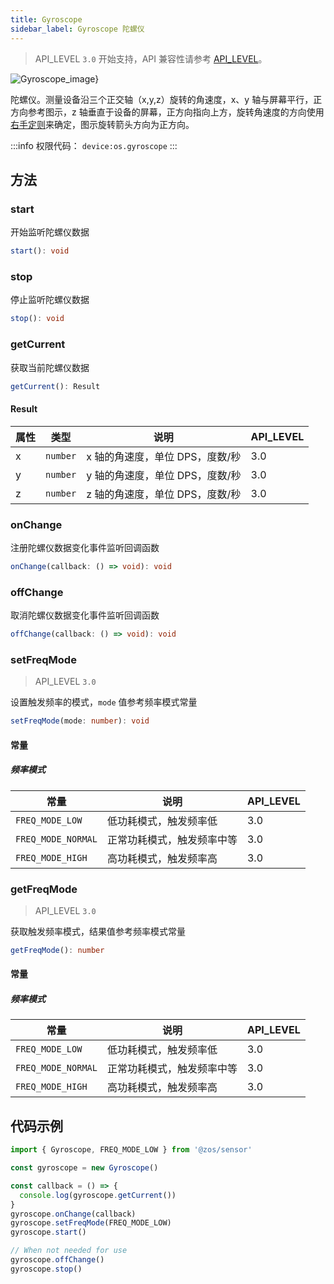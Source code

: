 ```yaml
---
title: Gyroscope
sidebar_label: Gyroscope 陀螺仪
---
```


> API_LEVEL `3.0` 开始支持，API 兼容性请参考 [API_LEVEL](../../../../guides/framework/device/compatibility.md)。

![Gyroscope_image}](https://img-cdn.zepp.com/20231219/4ede3747e830cb5adf0cfaa79ba59e0a.jpeg)

陀螺仪。测量设备沿三个正交轴（x,y,z）旋转的角速度，x、y 轴与屏幕平行，正方向参考图示，z 轴垂直于设备的屏幕，正方向指向上方，旋转角速度的方向使用[右手定则](https://en.wikipedia.org/wiki/Right-hand_rule)来确定，图示旋转箭头方向为正方向。

:::info
权限代码： `device:os.gyroscope`
:::

## 方法

### start

开始监听陀螺仪数据

```ts
start(): void
```

### stop

停止监听陀螺仪数据

```ts
stop(): void
```

### getCurrent

获取当前陀螺仪数据

```ts
getCurrent(): Result
```

#### Result

| 属性 | 类型                | 说明                            | API_LEVEL |
| ---- | ------------------- | ------------------------------- | --------- |
| x    | <code>number</code> | x 轴的角速度，单位 DPS，度数/秒 | 3.0       |
| y    | <code>number</code> | y 轴的角速度，单位 DPS，度数/秒 | 3.0       |
| z    | <code>number</code> | z 轴的角速度，单位 DPS，度数/秒 | 3.0       |

### onChange

注册陀螺仪数据变化事件监听回调函数

```ts
onChange(callback: () => void): void
```

### offChange

取消陀螺仪数据变化事件监听回调函数

```ts
offChange(callback: () => void): void
```

### setFreqMode

> API_LEVEL `3.0`

设置触发频率的模式，`mode` 值参考频率模式常量

```ts
setFreqMode(mode: number): void
```

#### 常量

##### 频率模式

| 常量               | 说明                       | API_LEVEL |
| ------------------ | -------------------------- | --------- |
| `FREQ_MODE_LOW`    | 低功耗模式，触发频率低     | 3.0       |
| `FREQ_MODE_NORMAL` | 正常功耗模式，触发频率中等 | 3.0       |
| `FREQ_MODE_HIGH`   | 高功耗模式，触发频率高     | 3.0       |

### getFreqMode

> API_LEVEL `3.0`

获取触发频率模式，结果值参考频率模式常量

```ts
getFreqMode(): number
```

#### 常量

##### 频率模式

| 常量               | 说明                       | API_LEVEL |
| ------------------ | -------------------------- | --------- |
| `FREQ_MODE_LOW`    | 低功耗模式，触发频率低     | 3.0       |
| `FREQ_MODE_NORMAL` | 正常功耗模式，触发频率中等 | 3.0       |
| `FREQ_MODE_HIGH`   | 高功耗模式，触发频率高     | 3.0       |

## 代码示例

```js
import { Gyroscope, FREQ_MODE_LOW } from '@zos/sensor'

const gyroscope = new Gyroscope()

const callback = () => {
  console.log(gyroscope.getCurrent())
}
gyroscope.onChange(callback)
gyroscope.setFreqMode(FREQ_MODE_LOW)
gyroscope.start()

// When not needed for use
gyroscope.offChange()
gyroscope.stop()
```
